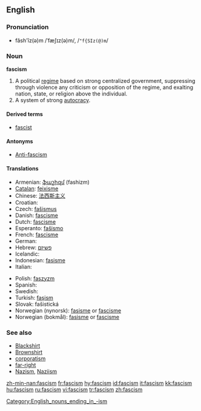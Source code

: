 {{wikipedia}}
==English==

===Pronunciation===
*făsh'ĭz(ə)m /ˈfæʃɪz(ə)m/, /<tt>"f{SIz(@)m</tt>/

===Noun===
'''fascism'''

# A political [[regime]] based on strong centralized government, suppressing through violence any criticism or opposition of the regime, and exalting nation, state, or religion above the individual.
# A system of strong [[autocracy]].

====Derived terms====
*[[fascist]]

====Antonyms====
* [[Anti-fascism]]
====Translations====
{{top}}
*Armenian: [[ֆաշիզմ]] (fashizm)
*[[Catalan]]: [[feixisme]] {{m}}
*Chinese: [[法西斯主义]]
*Croatian: {{t-|hr|fašizam|m}}
*Czech: [[fašismus]]
*Danish: [[fascisme]] {{c}}
*Dutch: [[fascisme]] {{n}}
*Esperanto: [[faŝismo]]
*French: [[fascisme]] {{m}}
* German: {{t+|de|Faschismus|m}}
*Hebrew: [[פשיזם]]
* Icelandic: {{t-|is|fasismi|m}}
*Indonesian: [[fasisme]]
* Italian: {{t+|it|fascismo|m}}
{{mid}}
*Polish: [[faszyzm]] {{m}}
* Spanish: {{t-|es|fascismo|m}}
* Swedish: {{t-|sv|fascism|c}}
*Turkish: [[faşism]]
*Slovak: fašistická
*Norwegian (nynorsk): [[fasisme]] or [[fascisme]]
*Norwegian (bokmål): [[fasisme]] or [[fascisme]]
{{bottom}}
[[Category:English_nouns_ending_in_-ism]]

===See also===
<!-- which of these should really be capitalised? -->
*[[Blackshirt]]
*[[Brownshirt]]
*[[corporatism]]
*[[far-right]]
*[[Nazism]], [[Naziism]]

[[zh-min-nan:fascism]]
[[fr:fascism]]
[[hy:fascism]]
[[id:fascism]]
[[it:fascism]]
[[kk:fascism]]
[[hu:fascism]]
[[ru:fascism]]
[[vi:fascism]]
[[tr:fascism]]
[[zh:fascism]]